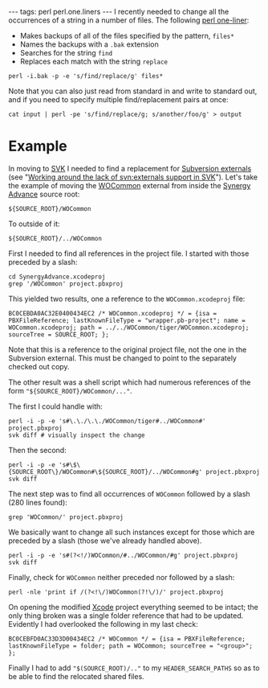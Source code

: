---
tags: perl perl.one.liners
---
I recently needed to change all the occurrences of a string in a number of files. The following [[perl one-liner]]:

* Makes backups of all of the files specified by the pattern, <tt>files*</tt>
* Names the backups with a <tt>.bak</tt> extension
* Searches for the string <tt>find</tt>
* Replaces each match with the string <tt>replace</tt>

<pre>perl -i.bak -p -e 's/find/replace/g' files*</pre>

Note that you can also just read from standard in and write to standard out, and if you need to specify multiple find/replacement pairs at once:

<pre>cat input | perl -pe 's/find/replace/g; s/another/foo/g' > output</pre>

= Example =

In moving to [[SVK]] I needed to find a replacement for [[Subversion externals]] (see "[[Working around the lack of svn:externals support in SVK]]"). Let's take the example of moving the [[WOCommon]] external from inside the [[Synergy Advance]] source root:

<pre>${SOURCE_ROOT}/WOCommon</pre>

To outside of it:

<pre>${SOURCE_ROOT}/../WOCommon</pre>

First I needed to find all references in the project file. I started with those preceded by a slash:

<pre>cd SynergyAdvance.xcodeproj
grep '/WOCommon' project.pbxproj</pre>

This yielded two results, one a reference to the <tt>WOCommon.xcodeproj</tt> file:

<pre>BC0CEBDA0AC32E0400434EC2 /* WOCommon.xcodeproj */ = {isa = PBXFileReference; lastKnownFileType = "wrapper.pb-project"; name = WOCommon.xcodeproj; path = ../../WOCommon/tiger/WOCommon.xcodeproj; sourceTree = SOURCE_ROOT; };</pre>

Note that this is a reference to the original project file, not the one in the Subversion external. This must be changed to point to the separately checked out copy.

The other result was a shell script which had numerous references of the form <tt>"${SOURCE_ROOT}/WOCommon/..."</tt>.

The first I could handle with:

<pre>perl -i -p -e 's#\.\./\.\./WOCommon/tiger#../WOCommon#' project.pbxproj
svk diff # visually inspect the change</pre>

Then the second:

<pre>perl -i -p -e 's#\$\{SOURCE_ROOT\}/WOCommon#\${SOURCE_ROOT}/../WOCommon#g' project.pbxproj
svk diff</pre>

The next step was to find all occurrences of <tt>WOCommon</tt> followed by a slash (280 lines found):

<pre>grep 'WOCommon/' project.pbxproj</pre>

We basically want to change all such instances except for those which are preceded by a slash (those we've already handled above).

<pre>perl -i -p -e 's#(?<!/)WOCommon/#../WOCommon/#g' project.pbxproj
svk diff</pre>

Finally, check for <tt>WOCommon</tt> neither preceded nor followed by a slash:

<pre>perl -nle 'print if /(?<!\/)WOCommon(?!\/)/' project.pbxproj</pre>

On opening the modified [[Xcode]] project everything seemed to be intact; the only thing broken was a single folder reference that had to be updated. Evidently I had overlooked the following in my last check:

<pre>BC0CEBFD0AC33D3D00434EC2 /* WOCommon */ = {isa = PBXFileReference; lastKnownFileType = folder; path = WOCommon; sourceTree = "<group>"; };</pre>

Finally I had to add <tt>"$(SOURCE_ROOT)/.."</tt> to my <tt>HEADER_SEARCH_PATHS</tt> so as to be able to find the relocated shared files.
